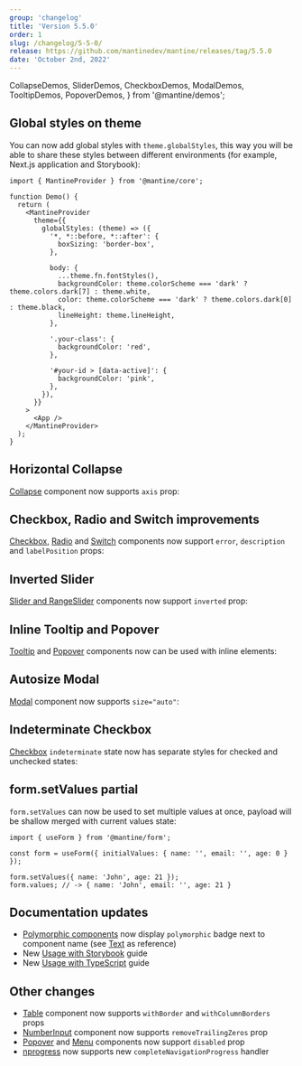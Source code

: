 ```yaml
---
group: 'changelog'
title: 'Version 5.5.0'
order: 1
slug: /changelog/5-5-0/
release: https://github.com/mantinedev/mantine/releases/tag/5.5.0
date: 'October 2nd, 2022'
---
```


  CollapseDemos,
  SliderDemos,
  CheckboxDemos,
  ModalDemos,
  TooltipDemos,
  PopoverDemos,
} from '@mantine/demos';

## Global styles on theme

You can now add global styles with `theme.globalStyles`,
this way you will be able to share these styles between different environments (for example, Next.js application and Storybook):

```tsx
import { MantineProvider } from '@mantine/core';

function Demo() {
  return (
    <MantineProvider
      theme={{
        globalStyles: (theme) => ({
          '*, *::before, *::after': {
            boxSizing: 'border-box',
          },

          body: {
            ...theme.fn.fontStyles(),
            backgroundColor: theme.colorScheme === 'dark' ? theme.colors.dark[7] : theme.white,
            color: theme.colorScheme === 'dark' ? theme.colors.dark[0] : theme.black,
            lineHeight: theme.lineHeight,
          },

          '.your-class': {
            backgroundColor: 'red',
          },

          '#your-id > [data-active]': {
            backgroundColor: 'pink',
          },
        }),
      }}
    >
      <App />
    </MantineProvider>
  );
}
```

## Horizontal Collapse

[Collapse](https://mantine.dev/core/collapse/) component now supports `axis` prop:

<Demo data={CollapseDemos.horizontal} />

## Checkbox, Radio and Switch improvements

[Checkbox](https://mantine.dev/core/checkbox/), [Radio](https://mantine.dev/core/radio/) and [Switch](https://mantine.dev/core/switch/)
components now support `error`, `description` and `labelPosition` props:

<Demo data={CheckboxDemos.configurator} />

## Inverted Slider

[Slider and RangeSlider](https://mantine.dev/core/slider/) components now support `inverted` prop:

<Demo data={SliderDemos.inverted} />

## Inline Tooltip and Popover

[Tooltip](https://mantine.dev/core/tooltip/) and [Popover](https://mantine.dev/core/popover/) components now can be used with inline elements:

<Demo data={TooltipDemos.inline} />

<Demo data={PopoverDemos.inline} />

## Autosize Modal

[Modal](https://mantine.dev/core/modal/) component now supports `size="auto"`:

<Demo data={ModalDemos.sizeAuto} />

## Indeterminate Checkbox

[Checkbox](https://mantine.dev/) `indeterminate` state now has separate styles for checked and unchecked states:

<Demo data={CheckboxDemos.states} />

## form.setValues partial

`form.setValues` can now be used to set multiple values at once, payload will be shallow merged with current values state:

```tsx
import { useForm } from '@mantine/form';

const form = useForm({ initialValues: { name: '', email: '', age: 0 } });

form.setValues({ name: 'John', age: 21 });
form.values; // -> { name: 'John', email: '', age: 21 }
```

## Documentation updates

- [Polymorphic components](https://mantine.dev/guides/polymorphic/) now display `polymorphic` badge next to component name (see [Text](https://mantine.dev/core/text/) as reference)
- New [Usage with Storybook](https://mantine.dev/guides/storybook/) guide
- New [Usage with TypeScript](https://mantine.dev/guides/typescript/) guide

## Other changes

- [Table](https://mantine.dev/core/table/) component now supports `withBorder` and `withColumnBorders` props
- [NumberInput](https://mantine.dev/core/number-input/) component now supports `removeTrailingZeros` prop
- [Popover](https://mantine.dev/core/popover/) and [Menu](https://mantine.dev/core/menu/) components now support `disabled` prop
- [nprogress](https://mantine.dev/others/nprogress/) now supports new `completeNavigationProgress` handler
